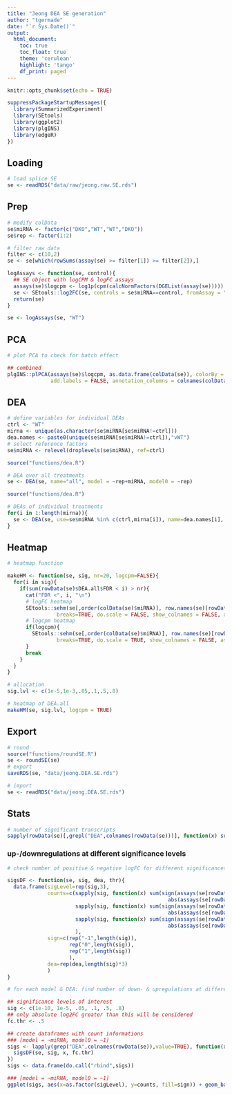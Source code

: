 ```yaml
---
title: "Jeong DEA SE generation"
author: "tgermade"
date: "`r Sys.Date()`"
output:
  html_document:
    toc: true
    toc_float: true
    theme: 'cerulean'
    highlight: 'tango'
    df_print: paged
---
```

  
<style>
  .main-container {
    max-width: 1500px !important;
  }
</style>
  
```r
knitr::opts_chunk$set(echo = TRUE)
```

```r
suppressPackageStartupMessages({
  library(SummarizedExperiment)
  library(SEtools)
  library(ggplot2)
  library(plgINS)
  library(edgeR)
})
```

## Loading

```r

# load splice SE
se <- readRDS("data/raw/jeong.raw.SE.rds")
```

## Prep

```r

# modify colData
se$miRNA <- factor(c("DKO","WT","WT","DKO"))
se$rep <- factor(1:2)

# filter raw data
filter <- c(10,2)
se <- se[which(rowSums(assay(se) >= filter[1]) >= filter[2]),]
```

```r

logAssays <- function(se, control){
  ## SE object with logCPM & logFC assays
  assays(se)$logcpm <- log1p(cpm(calcNormFactors(DGEList(assay(se)))))
  se <- SEtools::log2FC(se, controls = se$miRNA==control, fromAssay = "logcpm")
  return(se)
}
```

```r
se <- logAssays(se, "WT")
```

## PCA

```r

# plot PCA to check for batch effect

## combined
plgINS::plPCA(assays(se)$logcpm, as.data.frame(colData(se)), colorBy = "rep",
              add.labels = FALSE, annotation_columns = colnames(colData(se))[3])
```

## DEA

```r

# define variables for individual DEAs
ctrl <- "WT"
mirna <- unique(as.character(se$miRNA[se$miRNA!=ctrl]))
dea.names <- paste0(unique(se$miRNA[se$miRNA!=ctrl]),"vWT")
# select reference factors
se$miRNA <- relevel(droplevels(se$miRNA), ref=ctrl)
```

```r

source("functions/dea.R")

# DEA over all treatments
se <- DEA(se, name="all", model = ~rep+miRNA, model0 = ~rep)
```

```r

source("functions/dea.R")

# DEAs of individual treatments
for(i in 1:length(mirna)){
  se <- DEA(se, use=se$miRNA %in% c(ctrl,mirna[i]), name=dea.names[i], model = ~rep+miRNA, model0 = ~rep)
}
```

## Heatmap

```r

# heatmap function

makeHM <- function(se, sig, nr=20, logcpm=FALSE){
  for(i in sig){
    if(sum(rowData(se)$DEA.all$FDR < i) > nr){
      cat("FDR <", i, "\n")
      # logFC heatmap
      SEtools::sehm(se[,order(colData(se)$miRNA)], row.names(se)[rowData(se)$DEA.all$FDR < i], gaps_at = "readtype",
                breaks=TRUE, do.scale = FALSE, show_colnames = FALSE, assayName = "log2FC", anno_columns = "miRNA")
      # logcpm heatmap
      if(logcpm){
        SEtools::sehm(se[,order(colData(se)$miRNA)], row.names(se)[rowData(se)$DEA.all$FDR < i], gaps_at = "readtype",
                breaks=TRUE, do.scale = TRUE, show_colnames = FALSE, assayName = "logcpm", anno_columns = "miRNA")
      }
      break
    }
  }
}
```

```r

# allocation
sig.lvl <- c(1e-5,1e-3,.05,.1,.5,.8)

# heatmap of DEA.all
makeHM(se, sig.lvl, logcpm = TRUE)
```

## Export

```r

# round
source("functions/roundSE.R")
se <- roundSE(se)
# export
saveRDS(se, "data/jeong.DEA.SE.rds")
```

```r

# import
se <- readRDS("data/jeong.DEA.SE.rds")
```

## Stats

```r

# number of significant transcripts
sapply(rowData(se)[,grepl("DEA",colnames(rowData(se)))], function(x) sum(x$FDR < .05) )
```

### up-/downregulations at different significance levels

```r

# check number of positive & negative logFC for different significances

sigsDF <- function(se, sig, dea, thr){
  data.frame(sigLevel=rep(sig,3),
             counts=c(sapply(sig, function(x) sum(sign(assays(se[rowData(se)[[dea]]$FDR < x,])$log2FC) == -1 & 
                                                    abs(assays(se[rowData(se)[[dea]]$FDR < x,])$log2FC) >= thr)),
                      sapply(sig, function(x) sum(sign(assays(se[rowData(se)[[dea]]$FDR < x,])$log2FC) == 0 & 
                                                    abs(assays(se[rowData(se)[[dea]]$FDR < x,])$log2FC) >= thr)),
                      sapply(sig, function(x) sum(sign(assays(se[rowData(se)[[dea]]$FDR < x,])$log2FC) == 1 & 
                                                    abs(assays(se[rowData(se)[[dea]]$FDR < x,])$log2FC) >= thr))
                      ),
             sign=c(rep("-1",length(sig)),
                    rep("0",length(sig)),
                    rep("1",length(sig))
                    ),
             dea=rep(dea,length(sig)*3)
             )
}
```

```r

# for each model & DEA: find number of down- & upregulations at different significance levels

## significance levels of interest
sig <- c(1e-10, 1e-5, .05, .1, .5, .8)
## only absolute log2FC greater than this will be considered
fc.thr <- .5

## create dataframes with count informations
### [model = ~miRNA, model0 = ~1]
sigs <- lapply(grep("DEA",colnames(rowData(se)),value=TRUE), function(x){
  sigsDF(se, sig, x, fc.thr)
})
sigs <- data.frame(do.call("rbind",sigs))
```

```r

### [model = ~miRNA, model0 = ~1]
ggplot(sigs, aes(x=as.factor(sigLevel), y=counts, fill=sign)) + geom_bar(position="dodge", stat="identity") + facet_wrap(~dea)
```


